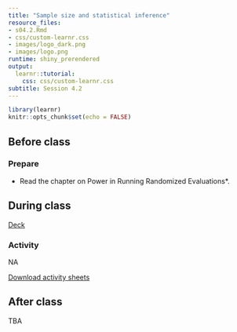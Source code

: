 ```yaml
---
title: "Sample size and statistical inference"
resource_files:
- s04.2.Rmd
- css/custom-learnr.css
- images/logo_dark.png
- images/logo.png
runtime: shiny_prerendered
output:
  learnr::tutorial:
    css: css/custom-learnr.css
subtitle: Session 4.2
---
```


```r
library(learnr)
knitr::opts_chunk$set(echo = FALSE)
```

## Before class

### Prepare

* Read the chapter on Power in Running Randomized Evaluations*.

## During class

[Deck](https://docs.google.com/presentation/d/e/2PACX-1vRSm882gbeohKoFRp7GCV6KgtVkiAly3lYdtu0SpquV-EJx5Y7FIqJIN6Dbdg0HYm5SMueiQUzU1RwI/pub?start=false&loop=false&delayms=15000){target="_blank"}

### Activity

NA

[Download activity sheets](https://drive.google.com/open?id=1VKNGv6buP9iGLPEbrbdYsw1YtcKGNkdE)

## After class

TBA